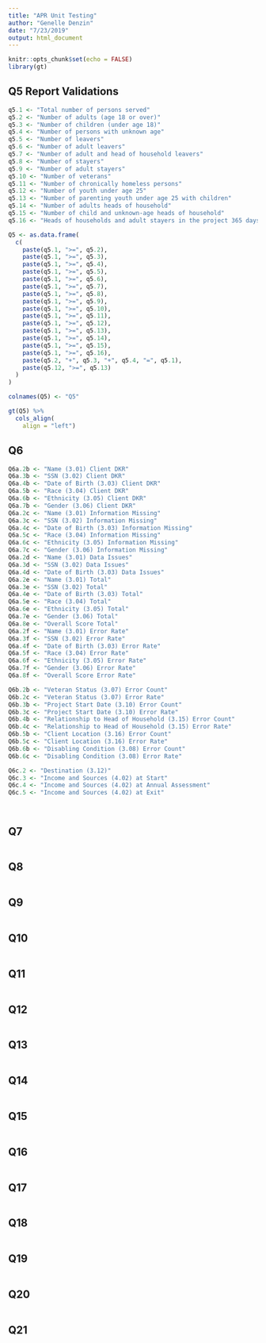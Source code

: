 ```yaml
---
title: "APR Unit Testing"
author: "Genelle Denzin"
date: "7/23/2019"
output: html_document
---
```


```r
knitr::opts_chunk$set(echo = FALSE)
library(gt)
```

## Q5 Report Validations

```r

q5.1 <- "Total number of persons served"
q5.2 <- "Number of adults (age 18 or over)"
q5.3 <- "Number of children (under age 18)"
q5.4 <- "Number of persons with unknown age"
q5.5 <- "Number of leavers"
q5.6 <- "Number of adult leavers"
q5.7 <- "Number of adult and head of household leavers"
q5.8 <- "Number of stayers"
q5.9 <- "Number of adult stayers"
q5.10 <- "Number of veterans"
q5.11 <- "Number of chronically homeless persons"
q5.12 <- "Number of youth under age 25"
q5.13 <- "Number of parenting youth under age 25 with children"
q5.14 <- "Number of adults heads of household"
q5.15 <- "Number of child and unknown-age heads of household"
q5.16 <- "Heads of households and adult stayers in the project 365 days or more"

Q5 <- as.data.frame(
  c(
    paste(q5.1, ">=", q5.2),
    paste(q5.1, ">=", q5.3),
    paste(q5.1, ">=", q5.4),
    paste(q5.1, ">=", q5.5),
    paste(q5.1, ">=", q5.6),
    paste(q5.1, ">=", q5.7),
    paste(q5.1, ">=", q5.8),
    paste(q5.1, ">=", q5.9),
    paste(q5.1, ">=", q5.10),
    paste(q5.1, ">=", q5.11),
    paste(q5.1, ">=", q5.12),
    paste(q5.1, ">=", q5.13),
    paste(q5.1, ">=", q5.14),
    paste(q5.1, ">=", q5.15),
    paste(q5.1, ">=", q5.16),
    paste(q5.2, "+", q5.3, "+", q5.4, "=", q5.1),
    paste(q5.12, ">=", q5.13)
  )
)

colnames(Q5) <- "Q5"

gt(Q5) %>%
  cols_align(
    align = "left")

```


## Q6 

```r
Q6a.2b <- "Name (3.01) Client DKR"
Q6a.3b <- "SSN (3.02) Client DKR"
Q6a.4b <- "Date of Birth (3.03) Client DKR"
Q6a.5b <- "Race (3.04) Client DKR"
Q6a.6b <- "Ethnicity (3.05) Client DKR"
Q6a.7b <- "Gender (3.06) Client DKR"
Q6a.2c <- "Name (3.01) Information Missing"
Q6a.3c <- "SSN (3.02) Information Missing"
Q6a.4c <- "Date of Birth (3.03) Information Missing"
Q6a.5c <- "Race (3.04) Information Missing"
Q6a.6c <- "Ethnicity (3.05) Information Missing"
Q6a.7c <- "Gender (3.06) Information Missing"
Q6a.2d <- "Name (3.01) Data Issues"
Q6a.3d <- "SSN (3.02) Data Issues"
Q6a.4d <- "Date of Birth (3.03) Data Issues"
Q6a.2e <- "Name (3.01) Total"
Q6a.3e <- "SSN (3.02) Total"
Q6a.4e <- "Date of Birth (3.03) Total"
Q6a.5e <- "Race (3.04) Total"
Q6a.6e <- "Ethnicity (3.05) Total"
Q6a.7e <- "Gender (3.06) Total"
Q6a.8e <- "Overall Score Total"
Q6a.2f <- "Name (3.01) Error Rate"
Q6a.3f <- "SSN (3.02) Error Rate"
Q6a.4f <- "Date of Birth (3.03) Error Rate"
Q6a.5f <- "Race (3.04) Error Rate"
Q6a.6f <- "Ethnicity (3.05) Error Rate"
Q6a.7f <- "Gender (3.06) Error Rate"
Q6a.8f <- "Overall Score Error Rate"

Q6b.2b <- "Veteran Status (3.07) Error Count"
Q6b.2c <- "Veteran Status (3.07) Error Rate"
Q6b.3b <- "Project Start Date (3.10) Error Count"
Q6b.3c <- "Project Start Date (3.10) Error Rate"
Q6b.4b <- "Relationship to Head of Household (3.15) Error Count"
Q6b.4c <- "Relationship to Head of Household (3.15) Error Rate"
Q6b.5b <- "Client Location (3.16) Error Count"
Q6b.5c <- "Client Location (3.16) Error Rate"
Q6b.6b <- "Disabling Condition (3.08) Error Count"
Q6b.6c <- "Disabling Condition (3.08) Error Rate"

Q6c.2 <- "Destination (3.12)"
Q6c.3 <- "Income and Sources (4.02) at Start"
Q6c.4 <- "Income and Sources (4.02) at Annual Assessment"
Q6c.5 <- "Income and Sources (4.02) at Exit"




```


## Q7 

```r



```


## Q8 

```r



```


## Q9 

```r



```


## Q10 

```r



```


## Q11 

```r



```


## Q12 

```r



```


## Q13 

```r



```


## Q14 

```r



```


## Q15 

```r



```


## Q16 

```r



```


## Q17 

```r



```


## Q18 

```r



```


## Q19

```r



```


## Q20 

```r



```


## Q21 

```r



```










